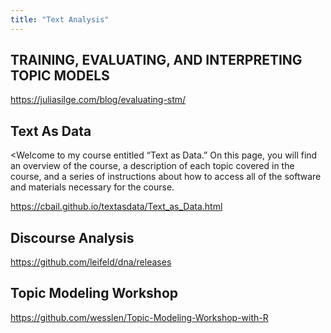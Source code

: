 ```yaml
---
title: "Text Analysis"
---
```


## TRAINING, EVALUATING, AND INTERPRETING TOPIC MODELS

<https://juliasilge.com/blog/evaluating-stm/>

## Text As Data

<Welcome to my course entitled “Text as Data.” On this page, you will find an overview of the course, a description of each topic covered in the course, and a series of instructions about how to access all of the software and materials necessary for the course.

<https://cbail.github.io/textasdata/Text_as_Data.html>

## Discourse Analysis

<https://github.com/leifeld/dna/releases>

## Topic Modeling Workshop

<https://github.com/wesslen/Topic-Modeling-Workshop-with-R>